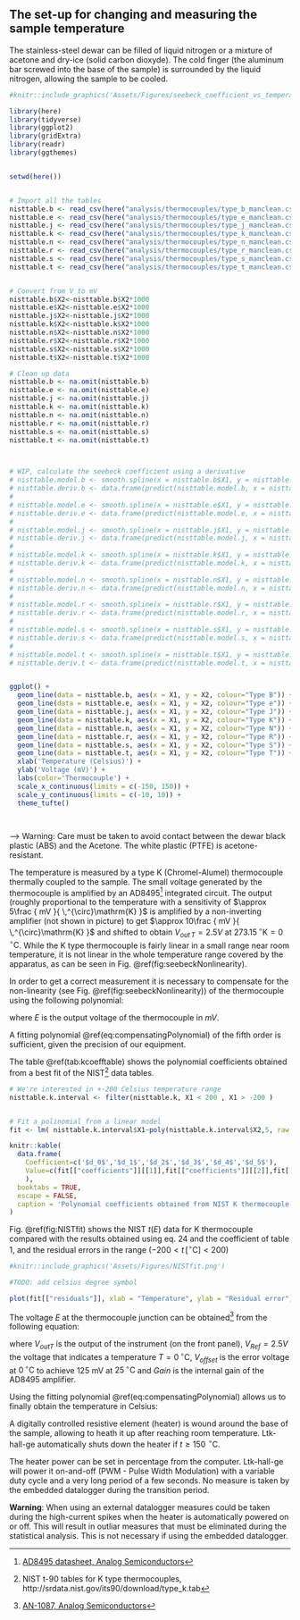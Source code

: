 
## The set-up for changing and measuring the sample temperature


The stainless-steel dewar can be filled of liquid nitrogen or a mixture of acetone and dry-ice (solid carbon dioxyde). The cold finger (the aluminum bar screwed into the base of the sample) is surrounded by the liquid nitrogen, allowing the sample to be cooled.

```r
#knitr::include_graphics('Assets/Figures/seebeck_coefficient_vs_temperature.png')

library(here)
library(tidyverse)
library(ggplot2)
library(gridExtra)
library(readr)
library(ggthemes)


setwd(here())


# Import all the tables
nisttable.b <- read_csv(here("analysis/thermocouples/type_b_manclean.csv"),col_names = FALSE, col_types = cols(X1 = col_double(), X2 = col_double()))
nisttable.e <- read_csv(here("analysis/thermocouples/type_e_manclean.csv"),col_names = FALSE, col_types = cols(X1 = col_double(), X2 = col_double()))
nisttable.j <- read_csv(here("analysis/thermocouples/type_j_manclean.csv"),col_names = FALSE, col_types = cols(X1 = col_double(), X2 = col_double()))
nisttable.k <- read_csv(here("analysis/thermocouples/type_k_manclean.csv"),col_names = FALSE, col_types = cols(X1 = col_double(), X2 = col_double()))
nisttable.n <- read_csv(here("analysis/thermocouples/type_n_manclean.csv"),col_names = FALSE, col_types = cols(X1 = col_double(), X2 = col_double()))
nisttable.r <- read_csv(here("analysis/thermocouples/type_r_manclean.csv"),col_names = FALSE, col_types = cols(X1 = col_double(), X2 = col_double()))
nisttable.s <- read_csv(here("analysis/thermocouples/type_s_manclean.csv"),col_names = FALSE, col_types = cols(X1 = col_double(), X2 = col_double()))
nisttable.t <- read_csv(here("analysis/thermocouples/type_t_manclean.csv"),col_names = FALSE, col_types = cols(X1 = col_double(), X2 = col_double()))


# Convert from V to mV
nisttable.b$X2<-nisttable.b$X2*1000
nisttable.e$X2<-nisttable.e$X2*1000
nisttable.j$X2<-nisttable.j$X2*1000
nisttable.k$X2<-nisttable.k$X2*1000
nisttable.n$X2<-nisttable.n$X2*1000
nisttable.r$X2<-nisttable.r$X2*1000
nisttable.s$X2<-nisttable.s$X2*1000
nisttable.t$X2<-nisttable.t$X2*1000

# Clean up data
nisttable.b <- na.omit(nisttable.b)
nisttable.e <- na.omit(nisttable.e)
nisttable.j <- na.omit(nisttable.j)
nisttable.k <- na.omit(nisttable.k)
nisttable.n <- na.omit(nisttable.n)
nisttable.r <- na.omit(nisttable.r)
nisttable.s <- na.omit(nisttable.s)
nisttable.t <- na.omit(nisttable.t)



# WIP, calculate the seebeck coefficient using a derivative
# nisttable.model.b <- smooth.spline(x = nisttable.b$X1, y = nisttable.b$X2)
# nisttable.deriv.b <- data.frame(predict(nisttable.model.b, x = nisttable.b$X1, deriv = 1)) 
# 
# nisttable.model.e <- smooth.spline(x = nisttable.e$X1, y = nisttable.e$X2)
# nisttable.deriv.e <- data.frame(predict(nisttable.model.e, x = nisttable.e$X1, deriv = 1)) 
# 
# nisttable.model.j <- smooth.spline(x = nisttable.j$X1, y = nisttable.j$X2)
# nisttable.deriv.j <- data.frame(predict(nisttable.model.j, x = nisttable.j$X1, deriv = 1)) 
# 
# nisttable.model.k <- smooth.spline(x = nisttable.k$X1, y = nisttable.k$X2)
# nisttable.deriv.k <- data.frame(predict(nisttable.model.k, x = nisttable.k$X1, deriv = 1)) 
# 
# nisttable.model.n <- smooth.spline(x = nisttable.n$X1, y = nisttable.n$X2)
# nisttable.deriv.n <- data.frame(predict(nisttable.model.n, x = nisttable.n$X1, deriv = 1)) 
# 
# nisttable.model.r <- smooth.spline(x = nisttable.r$X1, y = nisttable.r$X2)
# nisttable.deriv.r <- data.frame(predict(nisttable.model.r, x = nisttable.r$X1, deriv = 1)) 
# 
# nisttable.model.s <- smooth.spline(x = nisttable.s$X1, y = nisttable.s$X2)
# nisttable.deriv.s <- data.frame(predict(nisttable.model.s, x = nisttable.s$X1, deriv = 1)) 
# 
# nisttable.model.t <- smooth.spline(x = nisttable.t$X1, y = nisttable.t$X2)
# nisttable.deriv.t <- data.frame(predict(nisttable.model.t, x = nisttable.t$X1, deriv = 1)) 


ggplot() + 
  geom_line(data = nisttable.b, aes(x = X1, y = X2, colour="Type B")) + 
  geom_line(data = nisttable.e, aes(x = X1, y = X2, colour="Type e")) + 
  geom_line(data = nisttable.j, aes(x = X1, y = X2, colour="Type J")) + 
  geom_line(data = nisttable.k, aes(x = X1, y = X2, colour="Type K")) + 
  geom_line(data = nisttable.n, aes(x = X1, y = X2, colour="Type N")) + 
  geom_line(data = nisttable.r, aes(x = X1, y = X2, colour="Type R")) + 
  geom_line(data = nisttable.s, aes(x = X1, y = X2, colour="Type S")) + 
  geom_line(data = nisttable.t, aes(x = X1, y = X2, colour="Type T")) + 
  xlab('Temperature (Celsius)') +
  ylab('Voltage (mV)') +
  labs(color='Thermocouple') + 
  scale_x_continuous(limits = c(-150, 150)) +
  scale_y_continuous(limits = c(-10, 10)) + 
  theme_tufte()




```
-->
Warning: Care must be taken to avoid contact between the dewar black plastic (ABS) and the Acetone. The white plastic (PTFE) is acetone-resistant.

The temperature is measured by a type K (Chromel-Alumel) thermocouple thermally coupled to the sample. The small voltage generated by the thermocouple is amplified by an AD8495[^AD8495] integrated circuit. The output (roughly proportional to the temperature with a sensitivity of $\approx 5\frac { mV }{ \,^{\circ}\mathrm{K} }$ is amplified by a non-inverting amplifier (not shown in picture) to get $\approx 10\frac { mV }{ \,^{\circ}\mathrm{K} }$ and shifted to obtain $V_{out \, T}=2.5V$ at $273.15\,^{\circ}\mathrm{K}=0\,^{\circ}\mathrm{C}$. While the K type thermocouple is fairly linear in a small range near room temperature, it is not linear in the whole temperature range covered by the apparatus, as can be seen in Fig. \@ref(fig:seebeckNonlinearity).

[^AD8495]: [AD8495 datasheet, Analog Semiconductors](http://www.analog.com/en/products/amplifiers/specialty-amplifiers/thermocouple-interface-amplifiers/AD8495.html)


In order to get a correct measurement it is necessary to compensate for the non-linearity (see Fig. \@ref(fig:seebeckNonlinearity)) of the thermocouple using the following polynomial:

\begin{equation}
  t_{calc}=d_{ 0 }+d_{ 1 }E+d_{ 2 }E^{ 2 }+...+d_{ n }E^{ n }
  (\#eq:compensatingPolynomial)
\end{equation}

where $E$ is the output voltage of the thermocouple in $mV$.

A fitting polynomial \@ref(eq:compensatingPolynomial) of the fifth order is sufficient, given the precision of our equipment.

The table \@ref(tab:kcoefftable) shows the polynomial coefficients obtained from a best fit of the NIST[^srdata] data tables.


```r

# We're interested in +-200 Celsius temperature range
nisttable.k.interval <- filter(nisttable.k, X1 < 200 , X1 > -200 )


# Fit a polinomial from a linear model
fit <- lm( nisttable.k.interval$X1~poly(nisttable.k.interval$X2,5, raw = TRUE) )

knitr::kable(
  data.frame(
    Coefficient=c('$d_0$','$d_1$','$d_2$','$d_3$','$d_4$','$d_5$'),
    Value=c(fit[["coefficients"]][[1]],fit[["coefficients"]][[2]],fit[["coefficients"]][[3]],fit[["coefficients"]][[4]],fit[["coefficients"]][[5]], fit[["coefficients"]][[6]])
    ),
  booktabs = TRUE,
  escape = FALSE,
  caption = 'Polynomial coefficients obtained from NIST K thermocouple tables ($-200< t \\, [^{\\circ}\\mathrm{C}] <200$).'
)


```


[^srdata]: NIST t-90 tables for K type thermocouples, http://srdata.nist.gov/its90/download/type_k.tab

Fig. \@ref(fig:NISTfit) shows the NIST $t(E)$ data for K thermocouple compared with the results obtained using eq. 24 and the coefficient of table 1, and the residual errors in the range ($-200< t \, [^{\circ}\mathrm{C}] <200$)

```r
#knitr::include_graphics('Assets/Figures/NISTfit.png')

#TODO: add celsius degree symbol

plot(fit[["residuals"]], xlab = "Temperature", ylab = "Residual error")

```




The voltage $E$ at the thermocouple junction can be obtained[^AD8495nist] from the following equation:

\begin{equation}
  E=\frac { 1 }{ 2 } \frac {  V_{ outT }-{ V }_{ Ref }-{ V }_{ Offset } }{ Gain } 
  (\#eq:voltageAtThermocoupleJunction)
\end{equation}


where $V_{outT}$ is the output of the instrument (on the front panel), $V_{Ref}=2.5V$ the voltage that indicates a temperature $T=0\,^{\circ}\mathrm{C}$, $V_{offset}$ is the error voltage at $0\,^{\circ}\mathrm{C}$ to achieve 125 mV at $25\,^{\circ}\mathrm{C}$ and $Gain$ is the internal gain of the AD8495 amplifier.

Using the fitting polynomial  \@ref(eq:compensatingPolynomial) allows us to finally obtain the temperature in Celsius:

\begin{equation}
  t={ f }_{ comp }\left( E \right)
  (\#eq:FcompE)
\end{equation}

\begin{equation}
  t={ f }_{ comp } \left( \frac { 1 }{ 2 } \frac { V_{ out }-2.5-1.25\cdot 10^{ -3 } }{ 122.4 } \right)
  (\#eq:ad8494Compensated)
\end{equation}

[^AD8495nist]: [AN-1087, Analog Semiconductors](http://www.analog.com/Assets/Figures/en/technical-documentation/application-notes/AN-1087.PDF)


A digitally controlled resistive element (heater) is wound around the base of the sample, allowing to heath it up after reaching room temperature. Ltk-hall-ge automatically shuts down the heater if $t \ge 150\, \,^{\circ}\mathrm{C}$.

The heater power can be set in percentage from the computer. Ltk-hall-ge will power it on-and-off (PWM - Pulse Width Modulation) with a variable duty cycle and a very long period of a few seconds. No measure is taken by the embedded datalogger during the transition period.

**Warning**: When using an external datalogger measures could be taken during the high-current spikes when the heater is automatically powered on or off. This will result in outliar measures that must be eliminated during the statistical analysis. This is not necessary if using the embedded datalogger.
